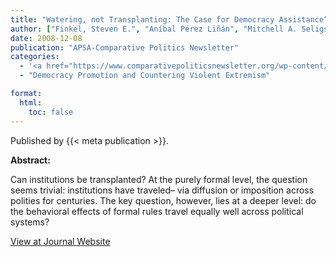```yaml
---
title: "Watering, not Transplanting: The Case for Democracy Assistance”"
author: ["Finkel, Steven E.", "Aníbal Pérez Liñán", "Mitchell A. Seligson", "C. Neal Tate"]
date: 2008-12-08
publication: "APSA-Comparative Politics Newsletter"
categories:
  - '<a href="https://www.comparativepoliticsnewsletter.org/wp-content/uploads/2021/04/2008_summer.pdf">Journal</a>'
  - "Democracy Promotion and Countering Violent Extremism"

format:
  html:
    toc: false
---
```


Published by {{< meta publication >}}.

**Abstract:**

::: justify-text
Can institutions be transplanted? At the purely formal level, the question seems trivial: institutions have traveled– via diffusion or imposition across polities for centuries. The key question, however, lies at a deeper level: do the behavioral effects of formal rules travel equally well across political systems?
:::

[View at Journal Website](https://www.comparativepoliticsnewsletter.org/wp-content/uploads/2021/04/2008_summer.pdf){.btn .btn-outline-success target="_blank"}
